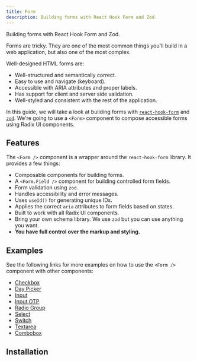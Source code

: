 ```yaml
---
title: Form
description: Building forms with React Hook Form and Zod.
---
```


Building forms with React Hook Form and Zod.


<Example path="ui/input/form" />

Forms are tricky. They are one of the most common things you'll build in a web application, but also one of the most complex.

Well-designed HTML forms are:

- Well-structured and semantically correct.
- Easy to use and navigate (keyboard).
- Accessible with ARIA attributes and proper labels.
- Has support for client and server side validation.
- Well-styled and consistent with the rest of the application.

In this guide, we will take a look at building forms with [`react-hook-form`](https://react-hook-form.com/) and [`zod`](https://zod.dev).
We're going to use a `<Form>` component to compose accessible forms using Radix UI components.

## Features

The `<Form />` component is a wrapper around the `react-hook-form` library. It provides a few things:

- Composable components for building forms.
- A `<Form.Field />` component for building controlled form fields.
- Form validation using `zod`.
- Handles accessibility and error messages.
- Uses `useId()` for generating unique IDs.
- Applies the correct `aria` attributes to form fields based on states.
- Built to work with all Radix UI components.
- Bring your own schema library. We use `zod` but you can use anything you want.
- **You have full control over the markup and styling.**

## Examples

See the following links for more examples on how to use the `<Form />` component with other components:

- [Checkbox](/ui/checkbox#form)
- [Day Picker](/ui/day-picker#form)
- [Input](/ui/input#form)
- [Input OTP](/ui/input-otp#form)
- [Radio Group](/ui/radio-group#form)
- [Select](/ui/select#form)
- [Switch](/ui/switch#form)
- [Textarea](/ui/textarea#form)
- [Combobox](/ui/combobox#form)

## Installation


<InstallationGuide path="ui/form" />
